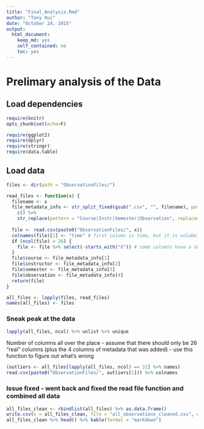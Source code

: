 ```yaml
---
title: "Final_Analysis.Rmd"
author: "Tony Hui"
date: "October 24, 2015"
output: 
  html_document: 
    keep_md: yes
    self_contained: no
    toc: yes
---
```


# Prelimary analysis of the Data

## Load dependencies

```r
require(knitr)
opts_chunk$set(echo=F)
```

```r
require(ggplot2)
require(dplyr)
require(stringr)
require(data.table)
```

## Load data

```r
files <- dir(path = "ObservationFiles/")

read_files <- function(x) {
  filename <- x
  file_metadata_info <- str_split_fixed(gsub(".csv", "", filename), pattern = "-", n = 4) %>% 
    c() %>% 
    str_replace(pattern = "Course|Instr|Semester|Observation", replacement = "")
  
  file <- read.csv(paste0("ObservationFiles/", x))
  colnames(file)[1] <- "time" # first column is time, but it is unlabeled
  if (ncol(file) > 26) {
    file <- file %>% select(-starts_with("X")) # some columns have a shit-tonne of extra columns, presumably due to excel export error...
  }
  file$course <- file_metadata_info[1]
  file$instructor <- file_metadata_info[2]
  file$semester <- file_metadata_info[3]
  file$observation <- file_metadata_info[4]
  return(file)
}

all_files <- lapply(files, read_files)
names(all_files) <- files
```

### Sneak peak at the data

```r
lapply(all_files, ncol) %>% unlist %>% unique
```

Number of columns all over the place - assume that there should only be 26 "real" columns (plus the 4 columns of metadata that was added) - use this function to figure out what's wrong

```r
(outliers <- all_files[lapply(all_files, ncol) == 31] %>% names)
read.csv(paste0("ObservationFiles/", outliers[1])) %>% colnames
```

### Issue fixed - went back and fixed the read file function and combined all data

```r
all_files_clean <- rbindlist(all_files) %>% as.data.frame()
write.csv(x = all_files_clean, file = "all_observations_cleaned.csv", quote = F, row.names = F)
all_files_clean %>% head() %>% kable(format = "markdown")
```






